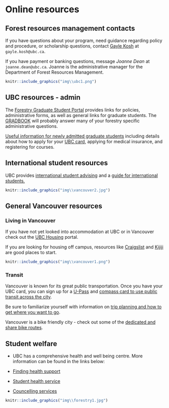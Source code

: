 # Online resources {-#resources}

## Forest resources management contacts {-#resourcesfrm}

If you have questions about your program, need guidance regarding policy and procedure, or scholarship questions, contact [Gayle Kosh](https://forestry.ubc.ca/students/graduate-student-portal/graduate-student-advising/) at `gayle.kosh@ubc.ca`.

If you have payment or banking questions, message _Joanne Dean_ at `joanne.dean@ubc.ca`. Joanne is the administrative manager for the Department of Forest Resources Management.

```r
knitr::include_graphics("img\\ubc1.png")
```

## UBC resources - admin {-#resourcesubc}

The [Forestry Graduate Student Portal](https://forestry.ubc.ca/students/graduate-student-portal/) provides links for policies, administrative forms, as well as general links for graduate students. The [GRADBOOK](https://forestry.ubc.ca/wp-content/uploads/2020/08/Forestry-Gradbook-2020-21-edition.pdf) will probably answer many of your forestry specific administrative questions.

[Useful information for newly admitted graduate students](https://www.grad.ubc.ca/current-students/newly-admitted) including details about how to apply for your [UBC card](https://ubccard.ubc.ca/), applying for medical insurance, and registering for courses. 

## International student resources {-#resourcesint}

UBC provides [international student advising](https://students.ubc.ca/about-student-services/international-student-advising) and a [guide for international students.](https://students.ubc.ca/international-student-guide)

```r
knitr::include_graphics("img\\vancouver2.jpg")
```

## General Vancouver resources {-#resourcesvan}

### Living in Vancouver {-#housing}

If you have not yet looked into accommodation at UBC or in Vancouver check out the [UBC Housing](https://www.grad.ubc.ca/campus-community/life-vancouver/housing?menu=000%2C000%2C000%2C000) portal.  

If you are looking for housing off campus, resources like [Craigslist](https://vancouver.craigslist.org/d/apartments-housing-for-rent/search/apa) and [Kijiji](https://www.kijiji.ca/b-apartments-condos/vancouver/house/c37l1700287a29276001) are good places to start.

```r
knitr::include_graphics("img\\vancouver1.png")
```

### Transit {-#transit}

Vancouver is known for its great public transportation. Once you have your UBC card, you can sign up for a [U-Pass](https://planning.ubc.ca/transportation/transit/u-pass-compass-card) and [compass card to use public transit across the city](https://ubccard.ubc.ca/u-pass-and-compass-card).

Be sure to familiarize yourself with information on [trip planning and how to get where you want to go](https://www.translink.ca/schedules-and-maps/transit-system-maps.aspx).

Vancouver is a bike friendly city - check out some of the [dedicated and share bike routes](https://vancouver.ca/files/cov/map-cycling-vancouver.pdf).

## Student welfare {-#welfare}

* UBC has a comprehensive health and well being centre. More information can be found in the links below:

* [Finding health support](https://students.ubc.ca/health/finding-health-support)
* [Student health service](https://students.ubc.ca/health/student-health-service)
* [Councelling services](https://students.ubc.ca/health/counselling-services)

```r
knitr::include_graphics("img\\forestry1.jpg")
```

